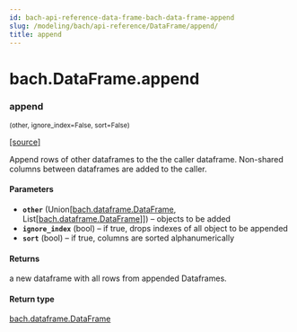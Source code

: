 ```yaml
---
id: bach-api-reference-data-frame-bach-data-frame-append
slug: /modeling/bach/api-reference/DataFrame/append/
title: append
---
```


# bach.DataFrame.append

<div className="method">

### <span className="name">append</span>

<small className="parameter-list">(<span className="parameter" id="other">other</span>, <span className="parameter" id="ignore_index">ignore_index=False</span>, <span className="parameter" id="sort">sort=False</span>)</small>


&#8203;<span className="view-source">[[source]](https://github.com/objectiv/objectiv-analytics/blob/main/bach/bach/dataframe.py)</span>

<div className="content">

Append rows of other dataframes to the the caller dataframe.
Non-shared columns between dataframes are added to the caller.


#### Parameters

* **`other`** (Union[[bach.dataframe.DataFrame](/modeling/bach/api-reference/DataFrame/bach.DataFrame.mdx), List[[bach.dataframe.DataFrame](/modeling/bach/api-reference/DataFrame/bach.DataFrame.mdx)]]) – objects to be added
* **`ignore_index`** (bool) – if true, drops indexes of all object to be appended
* **`sort`** (bool) – if true, columns are sorted alphanumerically



#### Returns

a new dataframe with all rows from appended Dataframes.



#### Return type

[bach.dataframe.DataFrame](/modeling/bach/api-reference/DataFrame/bach.DataFrame.mdx)



</div>


</div>
